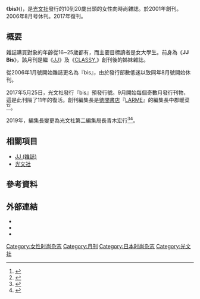 {{Lowercase}}
{{Infobox Magazine
|          title = Bis
|     image_file = 
|     image_size = 
|  image_caption = 
|         editor = 
|   editor_title = 
|   staff_writer = 
|      frequency = 隔月刊
|    circulation = 
|       category = [[青少年|青少年]][[時尚|時尚]][[雜誌|雜誌]]
|        company = [[光文社|光文社]]
|      publisher = 
|      firstdate = 2001年
|      finaldate = 
|    finalnumber = 
|        country = {{JPN}}
|       language = 日文
|        website = https://bisweb.jp/
|           issn = 
}}
《'''bis'''》({{lang|ja|ビス}})，是[[光文社|光文社]]發行的10到20歲出頭的女性向時尚雜誌。於2001年創刊。2006年8月号休刊。2017年復刊。

== 概要 ==
雜誌購買對象的年齡從16~25歲都有，而主要目標讀者是女大學生。前身為《'''JJ Bis'''》，該月刊是繼《[[JJ_(雜誌)|JJ]]》及《[[CLASSY.|CLASSY.]]》創刊後的姊妹雜誌。

從2006年1月號開始雜誌更名為『bis』，由於發行部數低迷以致同年8月號開始休刊。

2017年5月25日，光文社發行『bis』預發行號。9月開始每個奇數月發行刊物，這是此刊隔了11年的復活。創刊編集長是[[徳間書店|徳間書店]]『[[LARME|LARME]]』的編集長中郡暖菜<ref>{{Cite web |url=https://mdpr.jp/interview/detail/1688917 |language=ja |script-title=ja:元「LARME」中郡暖菜編集長、11年ぶり復刊「bis」での新たな挑戦「編集という職業の可能性を探る」＜インタビュー＞ |accessdate=2020-03-22 |publisher=モデルプレス |archive-date=2020-03-22 |archive-url=https://web.archive.org/web/20200322183842/https://mdpr.jp/interview/detail/1688917 |dead-url=no }}</ref><ref>{{Cite web |url=https://www.cyzowoman.com/2017/07/post_144451_1.html |language=ja |script-title=ja:「LARME」元編集長が「bis」復刊！　キラキラ女子雑誌が「性と死」の匂いがするバイブルに大転換 |accessdate=2020-03-23 |publisher=サイゾーウーマン |archive-date=2020-03-22 |archive-url=https://web.archive.org/web/20200322183839/https://www.cyzowoman.com/2017/07/post_144451_1.html |dead-url=no }}</ref>。

2019年，編集長變更為光文社第二編集局長青木宏行<ref>{{Cite news |url=https://www.nikkansports.com/entertainment/news/201905230000647.html |language=ja |script-title=ja:坂道26人目！与田祐希が２誌のレギュラーモデルに |newspaper=日刊スポーツ |accessdate=2020-03-22 |publisher=日刊スポーツ新聞社 |archive-date=2020-03-22 |archive-url=https://web.archive.org/web/20200322183839/https://www.nikkansports.com/entertainment/news/201905230000647.html |dead-url=no }}</ref><ref>{{Cite news |language=ja |script-title=ja:『FLASH』冠の新感覚グラビア誌 快進撃は“ストーリー性”にあり |newspaper=ORICON NEWS |date=2020-02-23 |url=https://www.oricon.co.jp/news/2154829/full/ |accessdate=2020-03-23 |publisher=oricon ME |archive-date=2020-03-22 |archive-url=https://web.archive.org/web/20200322183838/https://www.oricon.co.jp/news/2154829/full/ |dead-url=no }}</ref>。

== 相關項目 ==
* [[JJ_(雜誌)|JJ (雜誌)]]
* [[光文社|光文社]]

== 參考資料 ==
{{reflist}}

== 外部連結 ==
* {{Official website|https://bisweb.jp/}}
* {{Instagram|bis_web|bis_official}}
* {{Twitter|bis_web|bis_official}}

{{日本時尚雜誌}}


[[Category:女性时尚杂志|Category:女性时尚杂志]]
[[Category:月刊|Category:月刊]]
[[Category:日本时尚杂志|Category:日本时尚杂志]]
[[Category:光文社|Category:光文社]]